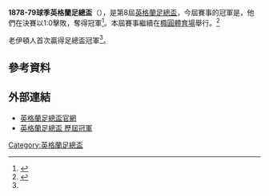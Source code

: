 '''1878-79球季英格蘭足總盃'''（{{lang-en|1878-79 FA Cup}}），是第8屆[[英格蘭足總盃|英格蘭足總盃]]，今屆賽事的冠軍是{{fc|老伊頓人}}，他們在決賽以1:0擊敗{{fc|卡納咸流浪}}，奪得冠軍<ref name=":0">{{Cite web|url=https://www.worldfootball.net/winner/eng-fa-cup/|title=FA Cup - Champions|accessdate=2019-01-01|work=worldfootball.net|language=en|archive-date=2020-10-21|archive-url=https://web.archive.org/web/20201021225720/https://www.worldfootball.net/winner/eng-fa-cup/|dead-url=no}}</ref>。本屆賽事繼續在[[橢圓體育場|橢圓體育場]]舉行。<ref>{{Cite web|url=http://www.thefa.com/competitions/thefacup|title=The website for the The FA Cup: news, fixtures, results and details|accessdate=2019-01-01|last=Association|first=The Football|work=www.thefa.com|language=en|archive-date=2016-11-13|archive-url=https://web.archive.org/web/20161113090217/http://www.thefa.com/competitions/thefacup/more/history|dead-url=no}}</ref>

老伊頓人首次贏得足總盃冠軍<ref name=":0" />。

== 參考資料 ==
{{Reflist}}

== 外部連結 ==
* [http://www.thefa.com/thefacup 英格蘭足總盃官網]{{Webarchive|url=https://wayback.archive-it.org/all/20120424194609/http://www.thefa.com/TheFACup |date=2012-04-24 }}
* [http://www.worldfootball.net/winner/eng-fa-cup/ 英格蘭足總盃 歷屆冠軍]{{Wayback|url=http://www.worldfootball.net/winner/eng-fa-cup/ |date=20190102002248 }}

{{soccer-stub}}
{{英格兰足总杯}}

[[Category:英格蘭足總盃|Category:英格蘭足總盃]]